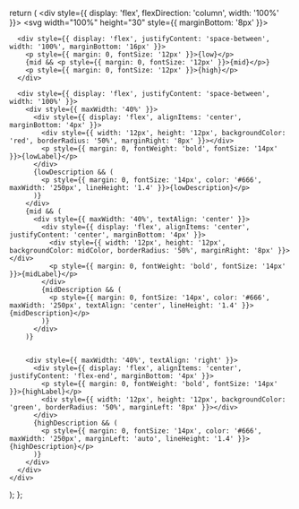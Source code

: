   return (
    <div style={{ display: 'flex', flexDirection: 'column', width: '100%' }}>
      <svg width="100%" height="30" style={{ marginBottom: '8px' }}>
        <defs>
          <linearGradient id="redToGreen" x1="0%" y1="0%" x2="100%" y2="0%">
            <stop offset="0%" stopColor="red" />
            <stop offset="100%" stopColor="green" />
          </linearGradient>
        </defs>
        <rect width="100%" height="100%" fill="url(#redToGreen)" rx="4" ry="4" />
      </svg>
      
      <div style={{ display: 'flex', justifyContent: 'space-between', width: '100%', marginBottom: '16px' }}>
        <p style={{ margin: 0, fontSize: '12px' }}>{low}</p>
        {mid && <p style={{ margin: 0, fontSize: '12px' }}>{mid}</p>}
        <p style={{ margin: 0, fontSize: '12px' }}>{high}</p>
      </div>
      
      <div style={{ display: 'flex', justifyContent: 'space-between', width: '100%' }}>
        <div style={{ maxWidth: '40%' }}>
          <div style={{ display: 'flex', alignItems: 'center', marginBottom: '4px' }}>
            <div style={{ width: '12px', height: '12px', backgroundColor: 'red', borderRadius: '50%', marginRight: '8px' }}></div>
            <p style={{ margin: 0, fontWeight: 'bold', fontSize: '14px' }}>{lowLabel}</p>
          </div>
          {lowDescription && (
            <p style={{ margin: 0, fontSize: '14px', color: '#666', maxWidth: '250px', lineHeight: '1.4' }}>{lowDescription}</p>
          )}
        </div>
        {mid && (
          <div style={{ maxWidth: '40%', textAlign: 'center' }}>
            <div style={{ display: 'flex', alignItems: 'center', justifyContent: 'center', marginBottom: '4px' }}>
              <div style={{ width: '12px', height: '12px', backgroundColor: midColor, borderRadius: '50%', marginRight: '8px' }}></div>
              <p style={{ margin: 0, fontWeight: 'bold', fontSize: '14px' }}>{midLabel}</p>              
            </div>
            {midDescription && (
              <p style={{ margin: 0, fontSize: '14px', color: '#666', maxWidth: '250px', textAlign: 'center', lineHeight: '1.4' }}>{midDescription}</p>
            )}
          </div>
        )}
        
        
        <div style={{ maxWidth: '40%', textAlign: 'right' }}>
          <div style={{ display: 'flex', alignItems: 'center', justifyContent: 'flex-end', marginBottom: '4px' }}>
            <p style={{ margin: 0, fontWeight: 'bold', fontSize: '14px' }}>{highLabel}</p>
            <div style={{ width: '12px', height: '12px', backgroundColor: 'green', borderRadius: '50%', marginLeft: '8px' }}></div>
          </div>
          {highDescription && (
            <p style={{ margin: 0, fontSize: '14px', color: '#666', maxWidth: '250px', marginLeft: 'auto', lineHeight: '1.4' }}>{highDescription}</p>
          )}
        </div>
      </div>
    </div>
  );
};
